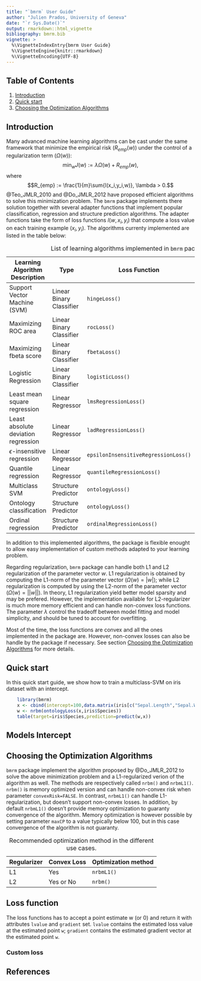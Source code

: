 ```yaml
---
title: "`bmrm` User Guide"
author: "Julien Prados, University of Geneva"
date: "`r Sys.Date()`"
output: rmarkdown::html_vignette
bibliography: bmrm.bib
vignette: >
  %\VignetteIndexEntry{bmrm User Guide}
  %\VignetteEngine{knitr::rmarkdown}
  %\VignetteEncoding{UTF-8}
---
```



## Table of Contents
1. [Introduction](#introduction)
2. [Quick start](#quick-start)
3. [Choosing the Optimization Algorithms](#choosing-the-optimization-algorithms)


## Introduction
Many advanced machine learning algorithms can be cast under the same framework that minimize the empirical risk ($R_{emp}(w)$) under the control of a regularization term ($\Omega(w)$):
$$\min_{w} J(w) := \lambda \Omega(w) + R_{emp}(w),$$
where
$$R_{emp} := \frac{1}{m}\sum{l(x_i,y_i,w)}, \lambda > 0.$$
@Teo_JMLR_2010 and @Do_JMLR_2012 have proposed efficient algorithms to solve this minimization problem. The `bmrm` package implements there solution together with several adapter functions that implement popular classification, regression and structure prediction algorithms. The adapter functions take the form of loss functions $l(w,x_i,y_i)$ that compute a loss value on each training example $(x_i,y_i)$. The algorithms currenty implemented are listed in the table below:

| Learning Algorithm Description      | Type                       | Loss Function                        |  Loss Value                  |
|-------------------------------------|----------------------------|--------------------------------------|------------------------------|
| Support Vector Machine (SVM)        | Linear Binary Classifier   | `hingeLoss()`                        | $\max(0,1-ywx)$              |
| Maximizing ROC area                 | Linear Binary Classifier   | `rocLoss()`                          | @Teo_JMLR_2010, &sect;A.3.1  |
| Maximizing fbeta score              | Linear Binary Classifier   | `fbetaLoss()`                        | @Teo_JMLR_2010, &sect;A.3.5  |
| Logistic Regression                 | Linear Binary Classifier   | `logisticLoss()`                     | $\log(1+e^{-ywx})$           |
| Least mean square regression        | Linear Regressor           | `lmsRegressionLoss()`                | $(wx-y)^2/2$                 |
| Least absolute deviation regression | Linear Regressor           | `ladRegressionLoss()`                | $abs(wx-y)$                  |
| $\epsilon$-insensitive regression   | Linear Regressor           | `epsilonInsensitiveRegressionLoss()` | $\max(0,abs(wx-y)-\epsilon)$ |
| Quantile regression                 | Linear Regressor           | `quantileRegressionLoss()`           | @Teo_JMLR_2010, Table 5      |
| Multiclass SVM                      | Structure Predictor        | `ontologyLoss()`                     | @Teo_JMLR_2010, Table 6      |
| Ontology classification             | Structure Predictor        | `ontologyLoss()`                     | @Teo_JMLR_2010, &sect;A.4.2  |
| Ordinal regression                  | Structure Predictor        | `ordinalRegressionLoss()`            | @Teo_JMLR_2010, &sect;A.3.2  |

Table: List of learning algorithms implemented in `bmrm` package. \label{tab:bmrm_learning_algorithms}

In addition to this implemented algorithms, the package is flexible enought to allow easy implementation of custom methods adapted to your learning problem.

Regarding regularization, `bmrm` package can handle both L1 and L2 regularization of the parameter vector $w$. L1 regularization is obtained by computing the L1-norm of the parameter vector ($\Omega(w)=|w|$); while L2 regularization is computed by using the L2-norm of the parameter vector ($\Omega(w)=||w||$). In theory, L1 regularization yield better model sparsity and may be prefered. However, the implementation available for L2-regularizer is much more memory efficient and can handle non-convex loss functions. The parameter $\lambda$ control the tradeoff between model fitting and model simplicity, and should be tuned to account for overfitting.

Most of the time, the loss functions are convex and all the ones implemented in the package are. However, non-convex losses can also be handle by the package if necessary. See section [Choosing the Optimization Algorithms](#choosing-the-optimization-algorithms) for more details.


## Quick start

In this quick start guide, we show how to train a multiclass-SVM on iris dataset with an intercept.

```r
    library(bmrm)
    x <- cbind(intercept=100,data.matrix(iris[c("Sepal.Length","Sepal.Width","Petal.Length","Petal.Width")]))
    w <- nrbm(ontologyLoss(x,iris$Species))
    table(target=iris$Species,prediction=predict(w,x))
```
    
    
## Models Intercept



## Choosing the Optimization Algorithms
`bmrm` package implement the algorithm proposed by @Do_JMLR_2012 to solve the above minimization problem and a L1-regularized verion of the algorithm as well. The methods are respectively called `nrbm()` and `nrbmL1()`. `nrbm()` is memory optimized version and can handle non-convex risk when parameter `convexRisk=FALSE`. In contrast, `nrbmL1()` can handle L1-regularization, but doesn't support non-convex losses. In addition, by default `nrbmL1()` doesn't provide memory optimization to guaranty convergence of the algorithm. Memory optimization is however possible by setting parameter `maxCP` to a value typically below 100, but in this case convergence of the algorithm is not guaranty.


| Regularizer | Convex Loss  | Optimization method |
|-------------|--------------|---------------------|
| L1          | Yes          | `nrbmL1()`            |
| L2          | Yes or No    | `nrbm()`            |

Table: Recommended optimization method in the different use cases.

 

## Loss function

The loss functions has to accept a point estimate w (or 0) and return it with attributes `lvalue` and `gradient` set. `lvalue` contains the estimated loss value at the estimated point `w`; `gradient` contains the estimated gradient vector at the estimated point `w`.

### Custom loss


## References



